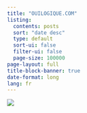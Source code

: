 ```yaml
---
title: "OUILOGIQUE.COM"
listing:
  contents: posts
  sort: "date desc"
  type: default
  sort-ui: false
  filter-ui: false
  page-size: 100000
page-layout: full
title-block-banner: true
date-format: long
lang: fr
---
```


[![][img_1]]{.cls-site-logo}

[img_1]: ./images/site-logo.png

<!--
## Bienvenue sur ouilogique.com

Ce site me sert d’aide-mémoire pour mes projets sur Arduino et Raspberry Pi.

- [radios](/radios/)
- [enum](/enum/)
- [scratchpad](/scratchpad/)

-->